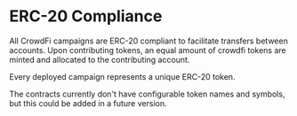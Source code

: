 # ERC-20 Compliance

All CrowdFi campaigns are ERC-20 compliant to facilitate transfers between accounts. Upon contributing tokens, an equal amount of crowdfi tokens are minted and allocated to the contributing account.

Every deployed campaign represents a unique ERC-20 token.

The contracts currently don't have configurable token names and symbols, but this could be added in a future version.